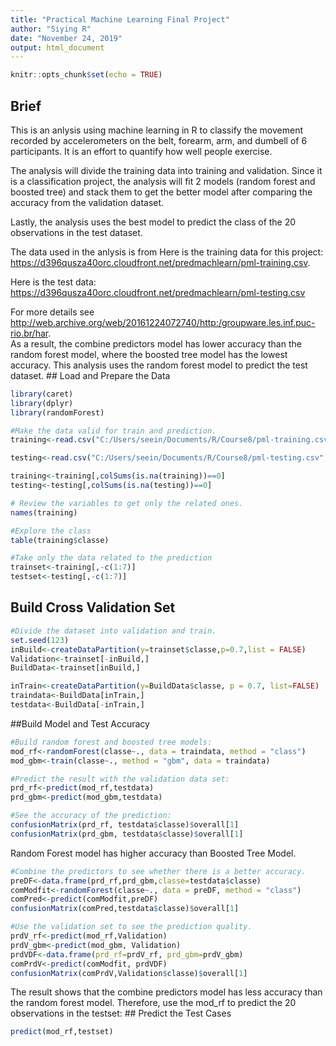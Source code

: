 ```yaml
---
title: "Practical Machine Learning Final Project"
author: "Siying R"
date: "November 24, 2019"
output: html_document
---
```


```r
knitr::opts_chunk$set(echo = TRUE)
```
## Brief

This is an anlysis using machine learning in R to classify the movement recorded by accelerometers on the belt, forearm, arm, and dumbell of 6 participants. It is an effort to quantify how well people exercise.

The analysis will divide the training data into training and validation. Since it is a classification project, the analysis will fit 2 models (random forest and boosted tree) and stack them to get the better model after comparing the accuracy from the validation dataset. 

Lastly, the analysis uses the best model to predict the class of the 20 observations in the test dataset. 

The data used in the anlysis is from 
Here is the training data for this project:
<https://d396qusza40orc.cloudfront.net/predmachlearn/pml-training.csv>.

Here is the test data:
<https://d396qusza40orc.cloudfront.net/predmachlearn/pml-testing.csv>

For more details see <http://web.archive.org/web/20161224072740/http:/groupware.les.inf.puc-rio.br/har>.  
As a result, the combine predictors model has lower accuracy than the random forest model, where the boosted tree model has the lowest accuracy. This analysis uses the random forest model to predict the test dataset.
## Load and Prepare the Data
```r

library(caret)
library(dplyr)
library(randomForest)
```

```r
#Make the data valid for train and prediction. 
training<-read.csv("C:/Users/seein/Documents/R/Course8/pml-training.csv", na.strings = c("NA", "#DIV/0!", ""))

testing<-read.csv("C:/Users/seein/Documents/R/Course8/pml-testing.csv",na.strings = c("NA", "#DIV/0!", ""))

training<-training[,colSums(is.na(training))==0]
testing<-testing[,colSums(is.na(testing))==0]

# Review the variables to get only the related ones.
names(training)

#Explore the class
table(training$classe)

#Take only the data related to the prediction
trainset<-training[,-c(1:7)]
testset<-testing[,-c(1:7)]

```
## Build Cross Validation Set
```r
#Divide the dataset into validation and train. 
set.seed(123)
inBuild<-createDataPartition(y=trainset$classe,p=0.7,list = FALSE)
Validation<-trainset[-inBuild,]
BuildData<-trainset[inBuild,]

inTrain<-createDataPartition(y=BuildData$classe, p = 0.7, list=FALSE)
traindata<-BuildData[inTrain,]
testdata<-BuildData[-inTrain,]
```

##Build Model and Test Accuracy
```r
#Build random forest and boosted tree models:
mod_rf<-randomForest(classe~., data = traindata, method = "class")
mod_gbm<-train(classe~., method = "gbm", data = traindata)
```

```r
#Predict the result with the validation data set:
prd_rf<-predict(mod_rf,testdata)
prd_gbm<-predict(mod_gbm,testdata)

#See the accuracy of the prediction:
confusionMatrix(prd_rf, testdata$classe)$overall[1]
confusionMatrix(prd_gbm, testdata$classe)$overall[1]
```
Random Forest model has higher accuracy than Boosted Tree Model. 

```r
#Combine the predictors to see whether there is a better accuracy.
preDF<-data.frame(prd_rf,prd_gbm,classe=testdata$classe)
comModfit<-randomForest(classe~., data = preDF, method = "class")
comPred<-predict(comModfit,preDF)
confusionMatrix(comPred,testdata$classe)$overall[1]

#Use the validation set to see the prediction quality.
prdV_rf<-predict(mod_rf,Validation)
prdV_gbm<-predict(mod_gbm, Validation)
prdVDF<-data.frame(prd_rf=prdV_rf, prd_gbm=prdV_gbm)
comPrdV<-predict(comModfit, prdVDF)
confusionMatrix(comPrdV,Validation$classe)$overall[1]
```

The result shows that the combine predictors model has less accuracy than the random forest model. Therefore, use the mod_rf to predict the 20 observations in the testset:
## Predict the Test Cases
```r
predict(mod_rf,testset)

```
